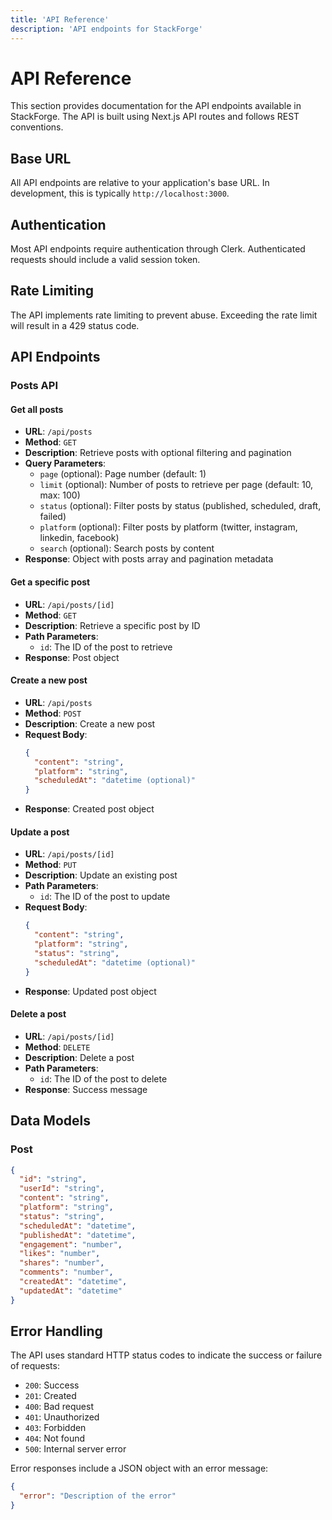 ```yaml
---
title: 'API Reference'
description: 'API endpoints for StackForge'
---
```


# API Reference

This section provides documentation for the API endpoints available in StackForge. The API is built using Next.js API routes and follows REST conventions.

## Base URL

All API endpoints are relative to your application's base URL. In development, this is typically `http://localhost:3000`.

## Authentication

Most API endpoints require authentication through Clerk. Authenticated requests should include a valid session token.

## Rate Limiting

The API implements rate limiting to prevent abuse. Exceeding the rate limit will result in a 429 status code.

## API Endpoints

### Posts API

#### Get all posts

- **URL**: `/api/posts`
- **Method**: `GET`
- **Description**: Retrieve posts with optional filtering and pagination
- **Query Parameters**:
  - `page` (optional): Page number (default: 1)
  - `limit` (optional): Number of posts to retrieve per page (default: 10, max: 100)
  - `status` (optional): Filter posts by status (published, scheduled, draft, failed)
  - `platform` (optional): Filter posts by platform (twitter, instagram, linkedin, facebook)
  - `search` (optional): Search posts by content
- **Response**: Object with posts array and pagination metadata

#### Get a specific post

- **URL**: `/api/posts/[id]`
- **Method**: `GET`
- **Description**: Retrieve a specific post by ID
- **Path Parameters**:
  - `id`: The ID of the post to retrieve
- **Response**: Post object

#### Create a new post

- **URL**: `/api/posts`
- **Method**: `POST`
- **Description**: Create a new post
- **Request Body**:
  ```json
  {
    "content": "string",
    "platform": "string",
    "scheduledAt": "datetime (optional)"
  }
  ```
- **Response**: Created post object

#### Update a post

- **URL**: `/api/posts/[id]`
- **Method**: `PUT`
- **Description**: Update an existing post
- **Path Parameters**:
  - `id`: The ID of the post to update
- **Request Body**:
  ```json
  {
    "content": "string",
    "platform": "string",
    "status": "string",
    "scheduledAt": "datetime (optional)"
  }
  ```
- **Response**: Updated post object

#### Delete a post

- **URL**: `/api/posts/[id]`
- **Method**: `DELETE`
- **Description**: Delete a post
- **Path Parameters**:
  - `id`: The ID of the post to delete
- **Response**: Success message

## Data Models

### Post

```json
{
  "id": "string",
  "userId": "string",
  "content": "string",
  "platform": "string",
  "status": "string",
  "scheduledAt": "datetime",
  "publishedAt": "datetime",
  "engagement": "number",
  "likes": "number",
  "shares": "number",
  "comments": "number",
  "createdAt": "datetime",
  "updatedAt": "datetime"
}
```

## Error Handling

The API uses standard HTTP status codes to indicate the success or failure of requests:

- `200`: Success
- `201`: Created
- `400`: Bad request
- `401`: Unauthorized
- `403`: Forbidden
- `404`: Not found
- `500`: Internal server error

Error responses include a JSON object with an error message:

```json
{
  "error": "Description of the error"
}
```